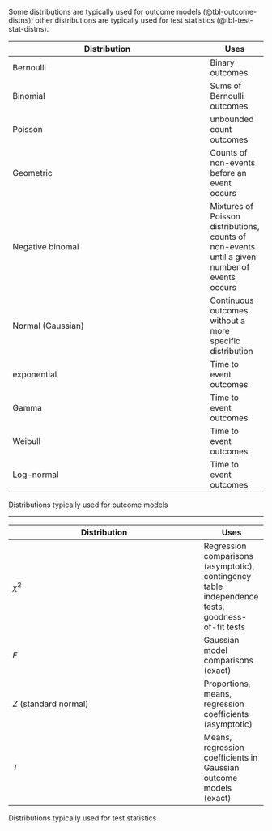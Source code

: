 ::: notes

Some distributions are typically used for outcome models (@tbl-outcome-distns);
other distributions are typically used for test statistics (@tbl-test-stat-distns).

:::

:::{#tbl-outcome-distns}
Distribution | Uses
------------ | ---
Bernoulli | Binary outcomes
Binomial | Sums of Bernoulli outcomes
Poisson | unbounded count outcomes
Geometric | Counts of non-events before an event occurs
Negative binomal | Mixtures of Poisson distributions, counts of non-events until a given number of events occurs
Normal (Gaussian) | Continuous outcomes without a more specific distribution
exponential | Time to event outcomes
Gamma | Time to event outcomes
Weibull | Time to event outcomes
Log-normal | Time to event outcomes

Distributions typically used for outcome models
:::

---

:::{#tbl-test-stat-distns}
Distribution | Uses
------------ | ----
$\chi^2$ | Regression comparisons (asymptotic), contingency table independence tests, goodness-of-fit tests
$F$ | Gaussian model comparisons (exact)
$Z$ (standard normal) | Proportions, means, regression coefficients (asymptotic)
$T$ | Means, regression coefficients in Gaussian outcome models (exact)

Distributions typically used for test statistics
:::

